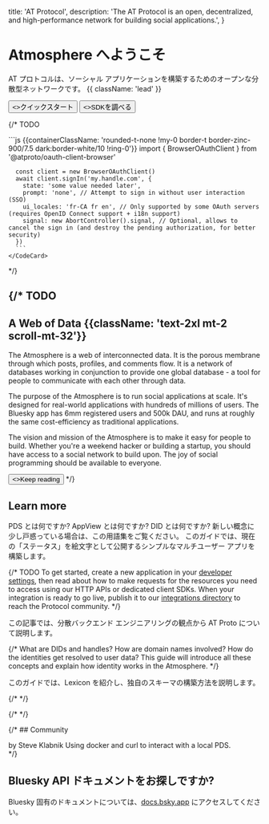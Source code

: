 
  title: 'AT Protocol',
  description:
    'The AT Protocol is an open, decentralized, and high-performance network for building social applications.',
}


<HeroPattern />

# Atmosphere へようこそ

AT プロトコルは、ソーシャル アプリケーションを構築するためのオープンな分散型ネットワークです。 {{ className: 'lead' }}

<div className="not-prose mb-16 mt-6 flex gap-3">
  <Button href="/guides/applications" arrow="right">
    <>クイックスタート</>
  </Button>
  <Button href="/sdks" variant="outline">
    <>SDKを調べる</>
  </Button>
</div>

{/* TODO <Row>
  <Col>
      <Firehose />
  </Col>
  <Col>
    <CodeCard description="Single Sign-On in 5 minutes." href="/todo" icon={UserIcon}>
      ```js {{containerClassName: 'rounded-t-none !my-0 border-t border-zinc-900/7.5 dark:border-white/10 !ring-0'}}
      import { BrowserOAuthClient } from '@atproto/oauth-client-browser'

      const client = new BrowserOAuthClient()
      await client.signIn('my.handle.com', {
        state: 'some value needed later',
        prompt: 'none', // Attempt to sign in without user interaction (SSO)
        ui_locales: 'fr-CA fr en', // Only supported by some OAuth servers (requires OpenID Connect support + i18n support)
        signal: new AbortController().signal, // Optional, allows to cancel the sign in (and destroy the pending authorization, for better security)
      })
      ```
    </CodeCard>
  </Col>
</Row> */}

<Guides lang="ja" />

<Specs lang="ja" />

{/* TODO
---

## A Web of Data {{className: 'text-2xl mt-2 scroll-mt-32'}}

The Atmosphere is a web of interconnected data. It is the porous membrane through which posts, profiles, and comments flow.  It is a network of databases working in conjunction to provide one global database - a tool for people to communicate with each other through data.

The purpose of the Atmosphere is to run social applications at scale. It's designed for real-world applications with hundreds of millions of users. The Bluesky app has 6mm registered users and 500k DAU, and runs at roughly the same cost-efficiency as traditional applications.

The vision and mission of the Atmosphere is to make it easy for people to build. Whether you're a weekend hacker or building a startup, you should have access to a social network to build upon. The joy of social programming should be available to everyone.

<Button href="/quickstart" arrow="right">
  <>Keep reading</>
</Button> */}

## Learn more

<div className="xl:grid grid-cols-2 gap-12 xl:max-w-none border-t border-zinc-900/5 dark:border-zinc-700 pt-10 mt-4">

<ArticleSummary tag="Guide" title="用語集" href="/guides/glossary" >
PDS とは何ですか? AppView とは何ですか? DID とは何ですか? 新しい概念に少し戸惑っている場合は、この用語集をご覧ください。
</ArticleSummary>

<ArticleSummary tag="Guide" title="ATProto での構築の簡単な入門" href="/guides/applications" >
このガイドでは、現在の「ステータス」を絵文字として公開するシンプルなマルチユーザー アプリを構築します。
</ArticleSummary>

{/* TODO <ArticleSummary tag="Article" title="What happens when I like a post?" href="/articles/todo" >
To get started, create a new application in your [developer settings](#), then read about how to make requests for the resources you need to access using our HTTP APIs or dedicated client SDKs. When your integration is ready to go live, publish it to our [integrations directory](#) to reach the Protocol community.
</ArticleSummary> */}

<ArticleSummary tag="Article" title="分散システムエンジニア向け ATProto" href="/articles/atproto-for-distsys-engineers" >
この記事では、分散バックエンド エンジニアリングの観点から AT Proto について説明します。
</ArticleSummary>

{/* <ArticleSummary tag="Guide" title="How do user identities work?" href="/guides/identity" >
What are DIDs and handles? How are domain names involved? How do the identities get resolved to user data? This guide will introduce all these concepts and explain how identity works in the Atmosphere.
</ArticleSummary> */}

<ArticleSummary tag="Guide" title="Lexicon とは何ですか? また、Lexicon を使用してスキーマを作成する方法を教えてください。" href="/guides/identity" >
このガイドでは、Lexicon を紹介し、独自のスキーマの構築方法を説明します。
</ArticleSummary>

</div>

<div className="flex flex-col xl:grid grid-cols-3 gap-12 xl:max-w-none border-t border-zinc-900/5 dark:border-zinc-700 pt-10 mt-4">

<ImageCard image={WebWithoutWallsPng} href="https://www.youtube.com/watch?v=F1sJW6nTP6E" title="壁のないウェブ - React Universe 2024 での講演" tag="Talk" description="React Universe Conf 2024 で Dan Abramov が発表した AT プロトコルの紹介" />

<ImageCard image={DotMediaInterviewPng} href="https://flipboard.video/w/ophhJTECuL7fcBNbUitV3q" title="Bluesky の Jay Graber 氏とともに、アイデンティティを再び中心に据える" tag="Interview" description="ジェイ・グレーバー氏とFlipboard CEOのマイク・マッキュー氏による、ソーシャルをWebに近づけることについてのインタビュー。" />

<ImageCard image={WhitepaperPng} href="https://arxiv.org/abs/2402.03239" title="Bluesky と AT プロトコル: 使いやすい分散型ソーシャル メディア" tag="Whitepaper" description="Martin Kleppmann と AT プロトコル チームが執筆したホワイト ペーパー。" />

{/* <ImageCard image={TbdInterviewJpg} href="https://www.youtube.com/live/D5WVK7KfTAk" title="Bluesky の AT プロトコルでソーシャル インターネットを構築する" tag="Interview" description="AT プロトコルの仕組みに関する Dan Abramov 氏と TBD 氏によるインタビュー。このトピックを初めて知る人にとっては素晴らしい入門書です。" /> */}

{/* <ImageCard image={HowDoesBlueskyWorkBlogpostPng} href="https://steveklabnik.com/writing/how-does-bluesky-work/" title="Bluesky はどのように機能しますか?" tag="Community Blogpost" description="Bluesky と ATProto が高レベルでどのように機能するかを説明する Steve Klabnik のブログ投稿。" /> */}

</div>

{/* ## Community

<div className="xl:grid grid-cols-3 gap-12 xl:max-w-none border-t border-zinc-900/5 dark:border-zinc-700 pt-10 mt-4">

<ArticleSummarySmall href="https://steveklabnik.com/writing/how-does-bluesky-work/" title="How does Bluesky work?">
by Steve Klabnik
</ArticleSummarySmall>

<ArticleSummarySmall href="https://bolsonism.blogspot.com/2024/08/local-development-with-at-proto-pds.html" title="Local Development with a PDS">
Using docker and curl to interact with a local PDS.
</ArticleSummarySmall>

</div> */}

## Bluesky API ドキュメントをお探しですか?

Bluesky 固有のドキュメントについては、[docs.bsky.app](https://docs.bsky.app) にアクセスしてください。